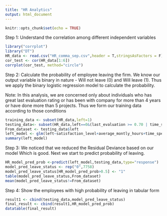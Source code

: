 ```yaml
---
title: "HR Analytics"
output: html_document
---
```


```r
knitr::opts_chunk$set(echo = TRUE)
```

Step 1:
Understand the correlation among different independent variables

```r
library("corrplot")
library("DT")
HR_data <- read.csv("HR_comma_sep.csv",header = T,stringsAsFactors = F)
cor_test <- cor(HR_data[1:6])
corrplot(cor_test, method="circle")
```

Step 2:
Calculate the probability of employee leaving the firm. We know our output variable is binary in nature - Will not leave (0) and Will leave (1). Thus we apply the binary logistic regression model to calculate the probability.

Note: In this analysis, we are concerned only about individuals who has great last evaluation rating or has been with company for more than 4 years or have done more than 5 projects. Thus we form our training data according to those conditions

```r
training_data <- subset(HR_data,left=1)
testing_data<- subset(HR_data,left==0&(last_evaluation >= 0.70 | time_spend_company >= 4 | number_project > 5))
From_dataset <- testing_data$left
left_model <- glm(left~satisfaction_level+average_montly_hours+time_spend_company+Work_accident,data=training_data,family=binomial)
summary(left_model)
```

Step 3:
We noticed that we reduced the Residual Deviance based on our model Which is good. Next we start to predict probability of leaving.

```r
HR_model_pred_prob <-predict(left_model,testing_data,type="response")
model_pred_leave_status <- rep("0",7758)
model_pred_leave_status[HR_model_pred_prob>0.5] <- "1"
table(model_pred_leave_status,From_dataset)
mean(model_pred_leave_status!=From_dataset)
```


Step 4: Show the employees with high probability of leaving in tabular form
```r
result1 <- cbind(testing_data,model_pred_leave_status)
final_result <- cbind(result1,HR_model_pred_prob)
datatable(final_result)
```